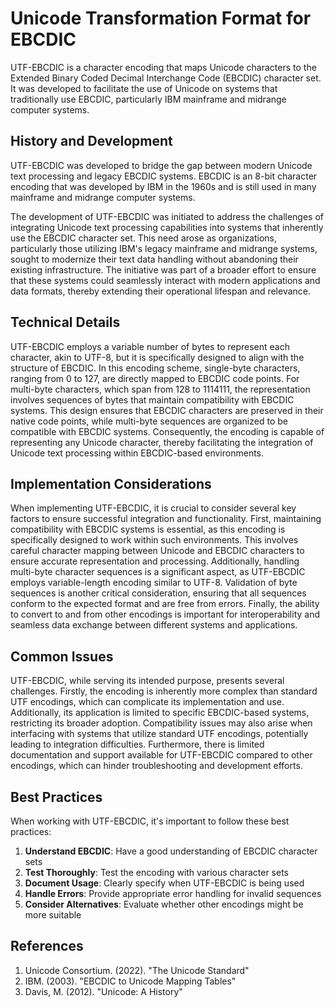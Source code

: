 # Unicode Transformation Format for EBCDIC

UTF-EBCDIC is a character encoding that maps Unicode characters to the Extended Binary Coded Decimal Interchange Code (EBCDIC) character set. It was developed to facilitate the use of Unicode on systems that traditionally use EBCDIC, particularly IBM mainframe and midrange computer systems.

## History and Development

UTF-EBCDIC was developed to bridge the gap between modern Unicode text processing and legacy EBCDIC systems. EBCDIC is an 8-bit character encoding that was developed by IBM in the 1960s and is still used in many mainframe and midrange computer systems. 

The development of UTF-EBCDIC was initiated to address the challenges of integrating Unicode text processing capabilities into systems that inherently use the EBCDIC character set. This need arose as organizations, particularly those utilizing IBM's legacy mainframe and midrange systems, sought to modernize their text data handling without abandoning their existing infrastructure. The initiative was part of a broader effort to ensure that these systems could seamlessly interact with modern applications and data formats, thereby extending their operational lifespan and relevance.

## Technical Details

UTF-EBCDIC employs a variable number of bytes to represent each character, akin to UTF-8, but it is specifically designed to align with the structure of EBCDIC. In this encoding scheme, single-byte characters, ranging from 0 to 127, are directly mapped to EBCDIC code points. For multi-byte characters, which span from 128 to 1114111, the representation involves sequences of bytes that maintain compatibility with EBCDIC systems. This design ensures that EBCDIC characters are preserved in their native code points, while multi-byte sequences are organized to be compatible with EBCDIC systems. Consequently, the encoding is capable of representing any Unicode character, thereby facilitating the integration of Unicode text processing within EBCDIC-based environments.

## Implementation Considerations

When implementing UTF-EBCDIC, it is crucial to consider several key factors to ensure successful integration and functionality. First, maintaining compatibility with EBCDIC systems is essential, as this encoding is specifically designed to work within such environments. This involves careful character mapping between Unicode and EBCDIC characters to ensure accurate representation and processing. Additionally, handling multi-byte character sequences is a significant aspect, as UTF-EBCDIC employs variable-length encoding similar to UTF-8. Validation of byte sequences is another critical consideration, ensuring that all sequences conform to the expected format and are free from errors. Finally, the ability to convert to and from other encodings is important for interoperability and seamless data exchange between different systems and applications.

## Common Issues

UTF-EBCDIC, while serving its intended purpose, presents several challenges. Firstly, the encoding is inherently more complex than standard UTF encodings, which can complicate its implementation and use. Additionally, its application is limited to specific EBCDIC-based systems, restricting its broader adoption. Compatibility issues may also arise when interfacing with systems that utilize standard UTF encodings, potentially leading to integration difficulties. Furthermore, there is limited documentation and support available for UTF-EBCDIC compared to other encodings, which can hinder troubleshooting and development efforts.

## Best Practices

When working with UTF-EBCDIC, it's important to follow these best practices:

1. **Understand EBCDIC**: Have a good understanding of EBCDIC character sets
2. **Test Thoroughly**: Test the encoding with various character sets
3. **Document Usage**: Clearly specify when UTF-EBCDIC is being used
4. **Handle Errors**: Provide appropriate error handling for invalid sequences
5. **Consider Alternatives**: Evaluate whether other encodings might be more suitable

## References

1. Unicode Consortium. (2022). "The Unicode Standard"
2. IBM. (2003). "EBCDIC to Unicode Mapping Tables"
3. Davis, M. (2012). "Unicode: A History" 